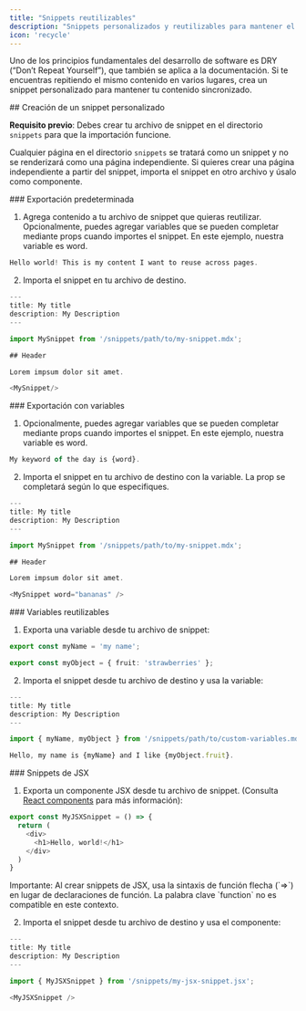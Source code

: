 ```yaml
---
title: "Snippets reutilizables"
description: "Snippets personalizados y reutilizables para mantener el contenido sincronizado"
icon: 'recycle'
---
```


Uno de los principios fundamentales del desarrollo de software es DRY (“Don’t Repeat Yourself”), que también se aplica a la documentación. Si te encuentras repitiendo el mismo contenido en varios lugares, crea un snippet personalizado para mantener tu contenido sincronizado.

<div id="creating-a-custom-snippet">
  ## Creación de un snippet personalizado
</div>

**Requisito previo**: Debes crear tu archivo de snippet en el directorio `snippets` para que la importación funcione.

Cualquier página en el directorio `snippets` se tratará como un snippet y no
se renderizará como una página independiente. Si quieres crear una página independiente
a partir del snippet, importa el snippet en otro archivo y úsalo como
componente.

<div id="default-export">
  ### Exportación predeterminada
</div>

1. Agrega contenido a tu archivo de snippet que quieras reutilizar. Opcionalmente, puedes agregar variables que se pueden completar mediante props
   cuando importes el snippet. En este ejemplo, nuestra variable es word.

```typescript snippets/my-snippet.mdx
Hello world! This is my content I want to reuse across pages. 
```

2. Importa el snippet en tu archivo de destino.

```typescript destination-file.mdx
---
title: My title
description: My Description
---

import MySnippet from '/snippets/path/to/my-snippet.mdx';

## Header

Lorem impsum dolor sit amet.

<MySnippet/>

```

<div id="exporting-with-variables">
  ### Exportación con variables
</div>

1. Opcionalmente, puedes agregar variables que se pueden completar mediante props cuando importes el snippet. En este ejemplo, nuestra variable es word.

```typescript snippets/my-snippet.mdx
My keyword of the day is {word}.
```

2. Importa el snippet en tu archivo de destino con la variable. La prop se completará según lo que especifiques.

```typescript destination-file.mdx
---
title: My title
description: My Description
---

import MySnippet from '/snippets/path/to/my-snippet.mdx';

## Header

Lorem impsum dolor sit amet.

<MySnippet word="bananas" />

```

<div id="reusable-variables">
  ### Variables reutilizables
</div>

1. Exporta una variable desde tu archivo de snippet:

```typescript snippets/path/to/custom-variables.mdx
export const myName = 'my name';

export const myObject = { fruit: 'strawberries' };
```

2. Importa el snippet desde tu archivo de destino y usa la variable:

```typescript destination-file.mdx
---
title: My title
description: My Description
---

import { myName, myObject } from '/snippets/path/to/custom-variables.mdx';

Hello, my name is {myName} and I like {myObject.fruit}.
```

<div id="jsx-snippets">
  ### Snippets de JSX
</div>

1. Exporta un componente JSX desde tu archivo de snippet. (Consulta [React components](/es/react-components) para más información):

```js icon=square-js snippets/my-jsx-snippet.jsx
export const MyJSXSnippet = () => {
  return (
    <div>
      <h1>Hello, world!</h1>
    </div>
  )
}
```

<Note>
  Importante: Al crear snippets de JSX, usa la sintaxis de función flecha (`=>`) en lugar de declaraciones de función. La palabra clave `function` no es compatible en este contexto.
</Note>

2. Importa el snippet desde tu archivo de destino y usa el componente:

```typescript destination-file.mdx
---
title: My title
description: My Description
---

import { MyJSXSnippet } from '/snippets/my-jsx-snippet.jsx';

<MyJSXSnippet />
```